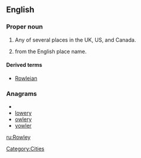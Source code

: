 ==English==
{{wikipedia}}

===Proper noun===
{{en-proper noun}}

# Any of  several places in the UK, US, and Canada.
# {{surname|[[habitational]]|from=Old English|dot=}} from the English place name.

====Derived terms====
*[[Rowleian]]

===Anagrams===
* {{alphagram|elorwy}}
* [[lowery#English|lowery]]
* [[owlery#English|owlery]]
* [[yowler#English|yowler]]


[[Category:Cities]]

[[ru:Rowley]]